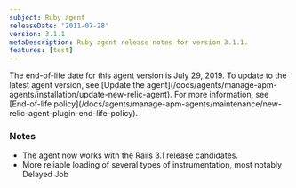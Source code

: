 ```yaml
---
subject: Ruby agent
releaseDate: '2011-07-28'
version: 3.1.1
metaDescription: Ruby agent release notes for version 3.1.1.
features: [test]
---
```


<Callout variant="important">
  The end-of-life date for this agent version is July 29, 2019. To update to the latest agent version, see [Update the agent](/docs/agents/manage-apm-agents/installation/update-new-relic-agent). For more information, see [End-of-life policy](/docs/agents/manage-apm-agents/maintenance/new-relic-agent-plugin-end-life-policy).
</Callout>

### Notes

* The agent now works with the Rails 3.1 release candidates.
* More reliable loading of several types of instrumentation, most notably Delayed Job
